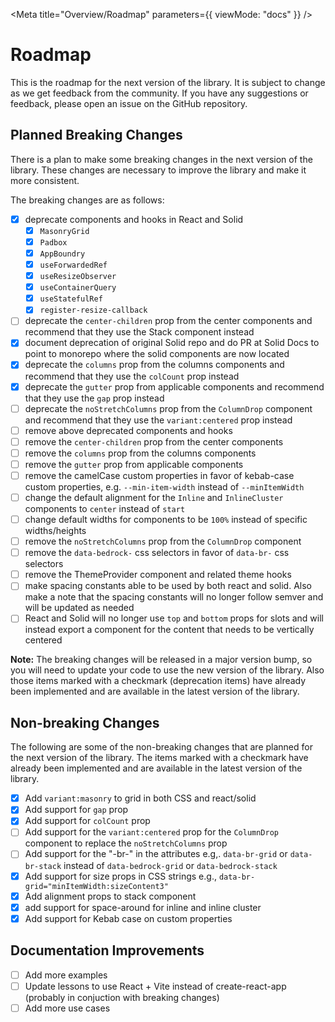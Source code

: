 
<LocaleFab />

<NameSpace ns="roadmap" />

<Meta title="Overview/Roadmap" parameters={{ viewMode: "docs" }} />

# Roadmap

This is the roadmap for the next version of the library. It is subject to change as we get feedback from the community. If you have any suggestions or feedback, please open an issue on the GitHub repository.

## Planned Breaking Changes

There is a plan to make some breaking changes in the next version of the library. These changes are necessary to improve the library and make it more consistent.

The breaking changes are as follows:

- [x] deprecate components and hooks in React and Solid
  - [x] `MasonryGrid`
  - [x] `Padbox`
  - [x] `AppBoundry`
  - [x] `useForwardedRef`
  - [x] `useResizeObserver`
  - [x] `useContainerQuery`
  - [x] `useStatefulRef`
  - [x] `register-resize-callback`
- [ ] deprecate the `center-children` prop from the center components and recommend that they use the Stack component instead
- [x] document deprecation of original Solid repo and do PR at Solid Docs to point to monorepo where the solid components are now located
- [x] deprecate the `columns` prop from the columns components and recommend that they use the `colCount` prop instead
- [x] deprecate the `gutter` prop from applicable components and recommend that they use the `gap` prop instead
- [ ] deprecate the `noStretchColumns` prop from the `ColumnDrop` component and recommend that they use the `variant:centered` prop instead
- [ ] remove above deprecated components and hooks
- [ ] remove the `center-children` prop from the center components
- [ ] remove the `columns` prop from the columns components
- [ ] remove the `gutter` prop from applicable components
- [ ] remove the camelCase custom properties in favor of kebab-case custom properties, e.g. `--min-item-width` instead of `--minItemWidth`
- [ ] change the default alignment for the `Inline` and `InlineCluster` components to `center` instead of `start`
- [ ] change default widths for components to be `100%` instead of specific widths/heights
- [ ] remove the `noStretchColumns` prop from the `ColumnDrop` component
- [ ] remove the `data-bedrock-` css selectors in favor of `data-br-` css selectors
- [ ] remove the ThemeProvider component and related theme hooks
- [ ] make spacing constants able to be used by both react and solid. Also make a note that the spacing constants will no longer follow semver and will be updated as needed
- [ ] React and Solid will no longer use `top` and `bottom` props for slots and will instead export a component for the content that needs to be vertically centered

**Note:** The breaking changes will be released in a major version bump, so you will need to update your code to use the new version of the library. Also those items marked with a checkmark (deprecation items) have already been implemented and are available in the latest version of the library.

## Non-breaking Changes

The following are some of the non-breaking changes that are planned for the next version of the library. The items marked with a checkmark have already been implemented and are available in the latest version of the library.

- [x] Add `variant:masonry` to grid in both CSS and react/solid
- [x] Add support for `gap` prop
- [x] Add support for `colCount` prop
- [ ] Add support for the `variant:centered` prop for the `ColumnDrop` component to replace the `noStretchColumns` prop
- [ ] Add support for the "-br-" in the attributes e.g,. `data-br-grid` or `data-br-stack` instead of `data-bedrock-grid` or `data-bedrock-stack`
- [x] Add support for size props in CSS strings e.g., `data-br-grid="minItemWidth:sizeContent3"`
- [x] Add alignment props to stack component
- [x] add support for space-around for inline and inline cluster
- [x] Add support for Kebab case on custom properties

## Documentation Improvements

- [ ] Add more examples
- [ ] Update lessons to use React + Vite instead of create-react-app (probably in conjuction with breaking changes)
- [ ] Add more use cases
